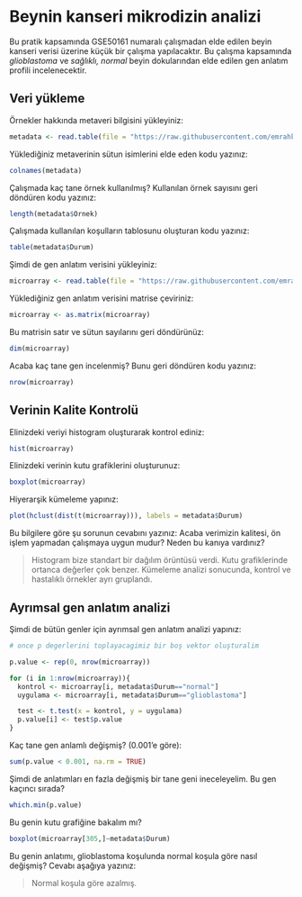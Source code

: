 # Beynin kanseri mikrodizin analizi

Bu pratik kapsamında GSE50161 numaralı çalışmadan elde edilen beyin kanseri verisi üzerine küçük bir çalışma yapılacaktır. Bu çalışma kapsamında *glioblastoma* ve *sağlıklı, normal* beyin dokularından elde edilen gen anlatım profili incelenecektir.

## Veri yükleme

Örnekler hakkında metaveri bilgisini yükleyiniz:

```r
metadata <- read.table(file = "https://raw.githubusercontent.com/emrahkirdok/ybva/main/data/metadata-GSE50161.txt", header = T)
```

Yüklediğiniz metaverinin sütun isimlerini elde eden kodu yazınız:

```r
colnames(metadata)
```

Çalışmada kaç tane örnek kullanılmış? Kullanılan örnek sayısını geri döndüren kodu yazınız:

```r
length(metadata$Ornek)
```

Çalışmada kullanılan koşulların tablosunu oluşturan kodu yazınız:

```r
table(metadata$Durum)
```

Şimdi de gen anlatım verisini yükleyiniz:

```r
microarray <- read.table(file = "https://raw.githubusercontent.com/emrahkirdok/ybva/main/data/brain-expression-small-GSE50161.txt", header = T)
```


Yüklediğiniz gen anlatım verisini matrise çeviriniz:

```r
microarray <- as.matrix(microarray)
```


Bu matrisin satır ve sütun sayılarını geri döndürünüz:

```r
dim(microarray)
```

Acaba kaç tane gen incelenmiş? Bunu geri döndüren kodu yazınız:

```r
nrow(microarray)
```


## Verinin Kalite Kontrolü

Elinizdeki veriyi histogram oluşturarak kontrol ediniz:

```r
hist(microarray)
```


Elinizdeki verinin kutu grafiklerini oluşturunuz:

```r
boxplot(microarray)
```

Hiyerarşik kümeleme yapınız:

```r
plot(hclust(dist(t(microarray))), labels = metadata$Durum)
```

Bu bilgilere göre şu sorunun cevabını yazınız: 
Acaba verimizin kalitesi, ön işlem yapmadan çalışmaya uygun mudur? Neden bu kanıya vardınız?

> Histogram bize standart bir dağılım örüntüsü verdi.
> Kutu grafiklerinde ortanca değerler çok benzer.
> Kümeleme analizi sonucunda, kontrol ve hastalıklı örnekler ayrı gruplandı.

## Ayrımsal gen anlatım analizi

Şimdi de bütün genler için ayrımsal gen anlatım analizi yapınız:

```r
# once p degerlerini toplayacagimiz bir boş vektor oluşturalim

p.value <- rep(0, nrow(microarray))

for (i in 1:nrow(microarray)){
  kontrol <- microarray[i, metadata$Durum=="normal"]
  uygulama <- microarray[i, metadata$Durum=="glioblastoma"]

  test <- t.test(x = kontrol, y = uygulama)
  p.value[i] <- test$p.value
}

```

Kaç tane gen anlamlı değişmiş? (0.001'e göre):

```r
sum(p.value < 0.001, na.rm = TRUE)
```

Şimdi de anlatımları en fazla değişmiş bir tane geni ineceleyelim. Bu gen kaçıncı sırada?

```r
which.min(p.value)
```

Bu genin kutu grafiğine bakalım mı?

```r
boxplot(microarray[305,]~metadata$Durum)
```

Bu genin anlatımı, glioblastoma koşulunda normal koşula göre nasıl değişmiş? Cevabı aşağıya yazınız:

> Normal koşula göre azalmış.